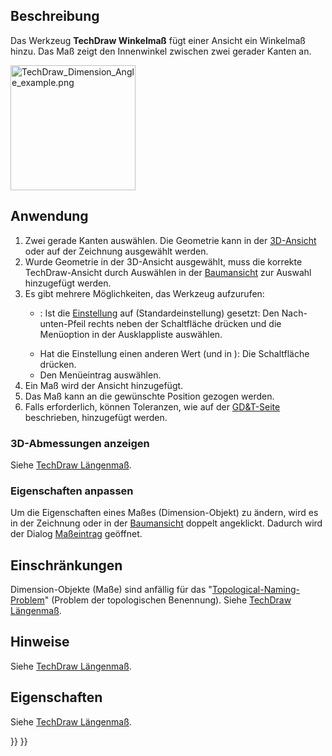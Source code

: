 <languages/>

{{Docnav/de
|[[TechDraw_DiameterDimension/de|Durchmessermaß]]
|[[TechDraw_3PtAngleDimension/de|Winkelmaß3Punkte]]
|[[TechDraw_Workbench/de|TechDraw]]
|IconL=TechDraw_DiameterDimension.svg
|IconR=TechDraw_3PtAngleDimension.svg
|IconC=Workbench_TechDraw.svg
}}

{{GuiCommand/de
|Name=TechDraw Dimension Angle
|Name/de=TechDraw Winkelmaß
|MenuLocation=TechDraw → Bemaßungen → Winkelmaß einfügen
|Workbenches=[[TechDraw_Workbench/de|TechDraw]]
|SeeAlso=[[TechDraw_3PtAngleDimension/de|TechDraw Winkelmaß3Punkte]]
}}

<span id="Description"></span>
==Beschreibung==

Das Werkzeug '''TechDraw Winkelmaß''' fügt einer Ansicht ein Winkelmaß hinzu. Das Maß zeigt den Innenwinkel zwischen zwei gerader Kanten an.

[[Image:TechDraw_Dimension_Angle_example.png|200px]]
{{Caption|Messen des Winkels zwischen zwei geraden Kanten}}

<span id="Usage"></span>
==Anwendung==

# Zwei gerade Kanten auswählen. Die Geometrie kann in der [[3D_View/de|3D-Ansicht]] oder auf der Zeichnung ausgewählt werden.
# Wurde Geometrie in der 3D-Ansicht ausgewählt, muss die korrekte TechDraw-Ansicht durch Auswählen in der [[Tree_View/de|Baumansicht]] zur Auswahl hinzugefügt werden.
# Es gibt mehrere Möglichkeiten, das Werkzeug aufzurufen:
#* {{Version/de|1.0}}: Ist die [[TechDraw_Preferences/de#Maßeinträge|Einstellung]] {{MenuCommand|Maß-Werkzeuge}} auf {{Value|Einzelnes Werkzeug}} (Standardeinstellung) gesetzt: Den Nach-unten-Pfeil rechts neben der Schaltfläche {{Button|[[Image:TechDraw_Dimension.svg||x16px]] [[Image:Toolbar_flyout_arrow.svg|x16px]]}} drücken und die Menüoption {{MenuCommand|[[Image:TechDraw_AngleDimension.svg|16px]] Winkelmaß einfügen}} in der Ausklappliste auswählen.
#* Hat die Einstellung einen anderen Wert (und in {{VersionMinus/de|0.21}}): Die Schaltfläche {{Button|[[Image:TechDraw_AngleDimension.svg|16px]] [[TechDraw_AngleDimension/de|Winkelmaß einfügen]]}} drücken.
#* Den Menüeintrag {{MenuCommand|TechDraw → Maßeinträge → [[Image:TechDraw_AngleDimension.svg|16px]] Winkelmaß einfügen}} auswählen.
# Ein Maß wird der Ansicht hinzugefügt.
# Das Maß kann an die gewünschte Position gezogen werden.
# Falls erforderlich, können Toleranzen, wie auf der [[TechDraw_Geometric_dimensioning_and_tolerancing/de#Toleranzen|GD&T-Seite]] beschrieben, hinzugefügt werden.

<span id="Display_3D_measurement"></span>
===3D-Abmessungen anzeigen===

Siehe [[TechDraw_LengthDimension/de#3D-Abmessungen anzeigen|TechDraw Längenmaß]].

<span id="Change_properties"></span>
===Eigenschaften anpassen===

Um die Eigenschaften eines Maßes (Dimension-Objekt) zu ändern, wird es in der Zeichnung oder in der [[Tree_view/de|Baumansicht]] doppelt angeklickt. Dadurch wird der Dialog [[TechDraw_LengthDimension/de#Dialog Maßeintrag|Maßeintrag]] geöffnet.

<span id="Limitations"></span>
==Einschränkungen==

Dimension-Objekte (Maße) sind anfällig für das "[[topological_naming_problem/de|Topological-Naming-Problem]]" (Problem der topologischen Benennung). Siehe [[TechDraw_LengthDimension/de|TechDraw Längenmaß]].

<span id="Notes"></span>
==Hinweise==

Siehe [[TechDraw_LengthDimension/de#Hinweise|TechDraw Längenmaß]].

<span id="Properties"></span>
==Eigenschaften==

Siehe [[TechDraw_LengthDimension/de#Eigenschaften|TechDraw Längenmaß]].


{{Docnav/de
|[[TechDraw_DiameterDimension/de|Durchmessermaß]]
|[[TechDraw_3PtAngleDimension/de|Winkelmaß3Punkte]]
|[[TechDraw_Workbench/de|TechDraw]]
|IconL=TechDraw_DiameterDimension.svg
|IconR=TechDraw_3PtAngleDimension.svg
|IconC=Workbench_TechDraw.svg
}}

{{TechDraw Tools navi{{#translation:}}}}
{{Userdocnavi{{#translation:}}}}